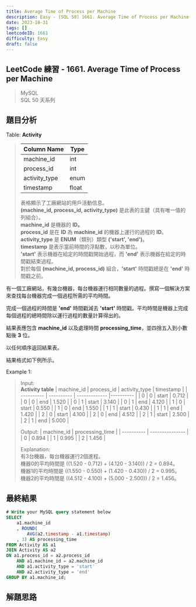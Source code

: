 ```yaml
---
title: Average Time of Process per Machine
description: Easy - [SQL 50] 1661. Average Time of Process per Machine
date: 2023-10-31
tags: []
leetcodeID: 1661
difficulty: Easy
draft: false
---
```


## LeetCode 練習 - 1661. Average Time of Process per Machine
> MySQL  
> SQL 50 天系列

## 題目分析

Table: **Activity**
> | Column Name   | Type    |
> | ------------- | ------- |
> | machine_id     | int     |
> | process_id     | int     |
> | activity_type  | enum    |
> | timestamp      | float   |
>
> 表格顯示了工廠網站的用戶活動信息。  
> **(machine_id, process_id, activity_type)** 是此表的主鍵（具有唯一值的列組合）。  
> **machine_id** 是機器的 **ID。**  
> **process_id** 是在 **ID** 為 **machine_id** 的機器上運行的過程的 **ID**。  
> **activity_type** 是 **ENUM**（類別）類型 **('start', 'end')**。  
> **timestamp** 是表示當前時間的浮點數，以秒為單位。  
> **'start'** 表示機器在給定的時間戳開始過程，而 **'end'** 表示機器在給定的時間戳結束過程。  
> 對於每個 **(machine_id, process_id)** 組合，**'start'** 時間戳總是在 **'end'** 時間戳之前。

有一個工廠網站，有幾台機器，每台機器運行相同數量的過程。撰寫一個解決方案來查找每台機器完成一個過程所需的平均時間。

完成一個過程的時間是 **'end'** 時間戳減去 **'start'** 時間戳。平均時間是機器上完成每個過程的總時間除以運行過程的數量計算得出的。

結果表應包含 **machine_id** 以及處理時間 **processing_time**，並四捨五入到小數點後 **3** 位。

以任何順序返回結果表。

結果格式如下例所示。

Example 1:  
> Input:  
> **Activity table**
> | machine_id | process_id | activity_type | timestamp |
> | ---------- | ---------- | ------------- |---------- |
> | 0          | 0          | start         | 0.712     |
> | 0          | 0          | end           | 1.520     |
> | 0          | 1          | start         | 3.140     |
> | 0          | 1          | end           | 4.120     |
> | 1          | 0          | start         | 0.550     |
> | 1          | 0          | end           | 1.550     |
> | 1          | 1          | start         | 0.430     |
> | 1          | 1          | end           | 1.420     |
> | 2          | 0          | start         | 4.100     |
> | 2          | 0          | end           | 4.512     |
> | 2          | 1          | start         | 2.500     |
> | 2          | 1          | end           | 5.000     |
>
> Output:
> | machine_id | processing_time |
> | ---------- | --------------- |
> | 0          | 0.894           |
> | 1          | 0.995           |
> | 2          | 1.456           |
> 
> Explanation:  
> 有3台機器，每台機器運行2個進程。  
> 機器0的平均時間是 ((1.520 - 0.712) + (4.120 - 3.140)) / 2 = 0.894。  
> 機器1的平均時間是 ((1.550 - 0.550) + (1.420 - 0.430)) / 2 = 0.995。  
> 機器2的平均時間是 ((4.512 - 4.100) + (5.000 - 2.500)) / 2 = 1.456。

## 最終結果

```js:average-time-of-process-per-machine.sql
# Write your MySQL query statement below
SELECT
    a1.machine_id
    , ROUND(
        AVG(a2.timestamp - a1.timestamp)
    , 3) AS processing_time
FROM Activity AS a1
JOIN Activity AS a2 
ON a1.process_id = a2.process_id
    AND a1.machine_id = a2.machine_id
    AND a1.activity_type = 'start'
    AND a2.activity_type = 'end'
GROUP BY a1.machine_id;
```

## 解題思路